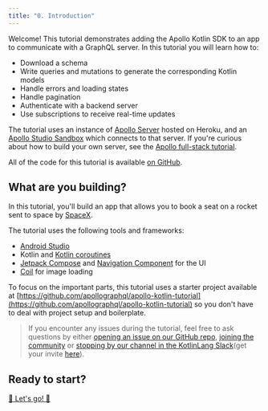 ```yaml
---
title: "0. Introduction"
---
```


Welcome! This tutorial demonstrates adding the Apollo Kotlin SDK to an app to communicate with a GraphQL server. In this tutorial you will learn how to:

* Download a schema
* Write queries and mutations to generate the corresponding Kotlin models
* Handle errors and loading states
* Handle pagination
* Authenticate with a backend server
* Use subscriptions to receive real-time updates

The tutorial uses an instance of [Apollo Server](https://www.apollographql.com/docs/apollo-server/) hosted on Heroku, and an [Apollo Studio Sandbox](https://studio.apollographql.com/sandbox/explorer?endpoint=https%3A%2F%2Fapollo-fullstack-tutorial.herokuapp.com%2Fgraphql) which connects to that server. If you're curious about how to build your own
server, see the [Apollo full-stack tutorial](https://www.apollographql.com/docs/tutorial/introduction/).

All of the code for this tutorial is available [on GitHub](https://github.com/apollographql/apollo-kotlin-tutorial).

## What are you building?

In this tutorial, you'll build an app that allows you to book a seat on a rocket sent to space by [SpaceX](https://www.spacex.com/).

The tutorial uses the following tools and frameworks:

* [Android Studio](https://developer.android.com/studio)
* Kotlin and [Kotlin coroutines](https://kotlinlang.org/docs/coroutines-overview.html)
* [Jetpack Compose](https://developer.android.com/jetpack/compose) and [Navigation Component](https://developer.android.com/guide/navigation/navigation-type-safety) for the UI
* [Coil](https://github.com/coil-kt/coil) for image loading

To focus on the important parts, this tutorial uses a starter project available at [https://github.com/apollographql/apollo-kotlin-tutorial](https://github.com/apollographql/apollo-kotlin-tutorial) so you don't have to deal with project setup and boilerplate.

> If you encounter any issues during the tutorial, feel free to ask questions by either [opening an issue on our GitHub repo](https://github.com/apollographql/apollo-kotlin/issues), [joining the community](http://community.apollographql.com/new-topic?category=Help&tags=mobile,client) or [stopping by our channel in the KotlinLang Slack](https://app.slack.com/client/T09229ZC6/C01A6KM1SBZ)(get your invite [here](https://slack.kotl.in/)).

## Ready to start?

[🚀 Let's go! 🚀](./01-configure-project)
